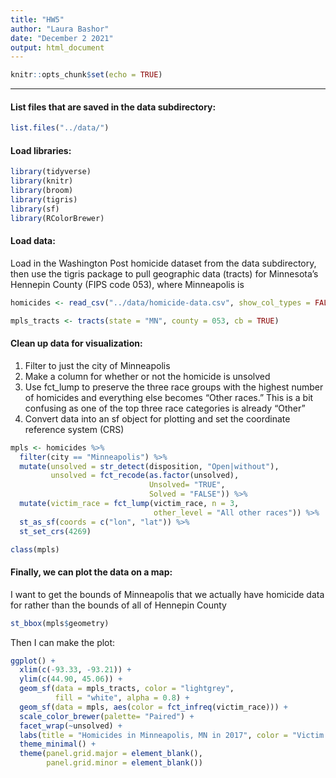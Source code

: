 ```yaml
---
title: "HW5"
author: "Laura Bashor"
date: "December 2 2021"
output: html_document
---
```


```r
knitr::opts_chunk$set(echo = TRUE)
```


***

#### List files that are saved in the data subdirectory:
```r
list.files("../data/")
```

#### Load libraries:
```r
library(tidyverse)
library(knitr)
library(broom)
library(tigris)
library(sf)
library(RColorBrewer)
```

#### Load data: 
Load in the Washington Post homicide dataset from the data subdirectory, then use the tigris package to pull geographic data (tracts) for Minnesota's Hennepin County (FIPS code 053), where Minneapolis is
```r
homicides <- read_csv("../data/homicide-data.csv", show_col_types = FALSE)

mpls_tracts <- tracts(state = "MN", county = 053, cb = TRUE)
```

#### Clean up data for visualization: 
1. Filter to just the city of Minneapolis 
2. Make a column for whether or not the homicide is unsolved
3. Use fct_lump to preserve the three race groups with the highest number of homicides and everything else becomes "Other races." This is a bit confusing as one of the top three race categories is already "Other"
4. Convert data into an sf object for plotting and set the coordinate reference system (CRS)
```r
mpls <- homicides %>%
  filter(city == "Minneapolis") %>%
  mutate(unsolved = str_detect(disposition, "Open|without"),
         unsolved = fct_recode(as.factor(unsolved), 
                               Unsolved= "TRUE", 
                               Solved = "FALSE")) %>%
  mutate(victim_race = fct_lump(victim_race, n = 3,
                                other_level = "All other races")) %>%
  st_as_sf(coords = c("lon", "lat")) %>%
  st_set_crs(4269)

class(mpls)
```

#### Finally, we can plot the data on a map:

I want to get the bounds of Minneapolis that we actually have homicide data for rather than the bounds of all of Hennepin County
```r
st_bbox(mpls$geometry) 
```

Then I can make the plot:
```r
ggplot() + 
  xlim(c(-93.33, -93.21)) +
  ylim(c(44.90, 45.06)) +
  geom_sf(data = mpls_tracts, color = "lightgrey", 
          fill = "white", alpha = 0.8) +
  geom_sf(data = mpls, aes(color = fct_infreq(victim_race))) + 
  scale_color_brewer(palette= "Paired") +
  facet_wrap(~unsolved) +
  labs(title = "Homicides in Minneapolis, MN in 2017", color = "Victim race") +
  theme_minimal() + 
  theme(panel.grid.major = element_blank(), 
        panel.grid.minor = element_blank())
```

